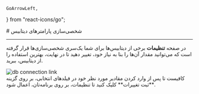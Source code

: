     GoArrowLeft,
} from "react-icons/go";

<Layout>
<Head>
<title>مستندات شخصی‌سازی پارامترهای دیتابیس  - لیارا</title>
<meta property="og:title" content="مستندات خدمات رایانش ابری لیارا" />
<meta property="og:description" content="مستندات مربوط به نحوه شخصی‌سازی پارامترهای دیتابیس در لیارا"  />
<meta property="og:image" content="https://media.liara.ir/logos/liara-poster.jpg" />
</Head>
# شخصی‌سازی پارامترهای دیتابیس
<hr className="mb-2" />

در صفحه **تنظیمات** برخی از دیتابیس‌ها برای شما یک‌سری شخصی‌سازی‌ها قرار گرفته است که می‌توانید مقدار آن‌ها را بنا به نیاز خود، تغییر دهید تا در نهایت، بهترین استفاده را از دیتابیس، ببرید.
<div className="h-4" />
<img src="https://media.liara.ir/docs/customize-db-params.png" alt="db connection link"/>
<div className="h-4" />
کافیست تا پس از وارد کردن مقادیر مورد نظر خود در فیلدهای انتخابی، بر روی گزینه **ثبت تغییرات** کلیک کنید تا تنظیمات، بر روی برنامه‌تان، اعمال شود.
</Layout>
